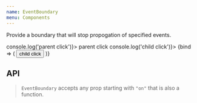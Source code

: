 ```yaml
---
name: EventBoundary
menu: Components
---
```



Provide a boundary that will stop propogation of specified events.

<Playground>
  <div onClick={() => console.log('parent click')}>
    <Border>
      parent click
      <EventBoundary onClick={() => console.log('child click')}>
        {bind => (
          <button {...bind} data-test="childButton">
            child click
          </button>
        )}
      </EventBoundary>
    </Border>
  </div>
</Playground>

## API

> `EventBoundary` accepts any prop starting with `"on"` that is also a function.

<PropsTable of={EventBoundary} />
